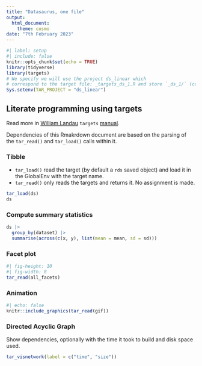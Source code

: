 ```yaml
---
title: "Datasaurus, one file"
output: 
  html_document:
    theme: cosmo
date: "7th February 2023"
---
```


```r
#| label: setup
#| include: false
knitr::opts_chunk$set(echo = TRUE)
library(tidyverse)
library(targets)
# We specify we will use the project ds_linear which 
# correspond to the target file: _targets_ds_1.R and store `_ds_1/` (config: `_targets.yaml`)
Sys.setenv(TAR_PROJECT = "ds_linear")
```

## Literate programming using targets

Read more in [William Landau](https://wlandau.github.io/about.html) `targets` [manual](https://books.ropensci.org/targets/literate-programming.html).

Dependencies of this Rmakrdown document are based on the parsing of the `tar_read()` and `tar_load()` calls within it.

### Tibble

- `tar_load()` read the target (by default a `rds` saved object) and load it in the GlobalEnv with the target name.
- `tar_read()` only reads the targets and returns it. No assignment is made.

```r
tar_load(ds)
ds
```

### Compute summary statistics


```r
ds |> 
  group_by(dataset) |>
  summarise(across(c(x, y), list(mean = mean, sd = sd)))
```



### Facet plot

```r
#| fig-height: 10
#| fig-width: 8
tar_read(all_facets)
```

### Animation

```r
#| echo: false
knitr::include_graphics(tar_read(gif))
```


### Directed Acyclic Graph

Show dependencies, optionally with the time it took to build and disk space used.

```r
tar_visnetwork(label = c("time", "size"))
```



